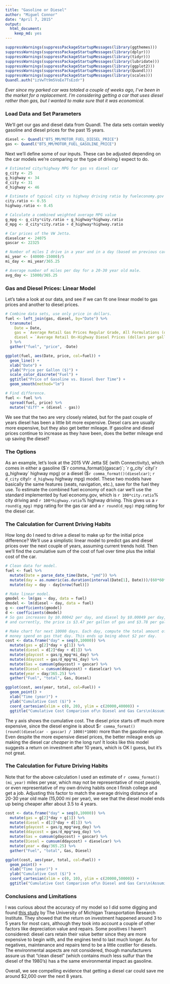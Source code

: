 ```yaml
---
title: "Gasoline or Diesel"
author: "Miguel Connor"
date: "April 7, 2015"
output:
  html_document:
    keep_md: yes
---
```


```r
suppressWarnings(suppressPackageStartupMessages(library(ggthemes)))
suppressWarnings(suppressPackageStartupMessages(library(dplyr)))
suppressWarnings(suppressPackageStartupMessages(library(tidyr)))
suppressWarnings(suppressPackageStartupMessages(library(lubridate)))
suppressWarnings(suppressPackageStartupMessages(library(ggplot2)))
suppressWarnings(suppressPackageStartupMessages(library(Quandl)))
suppressWarnings(suppressPackageStartupMessages(library(scales)))
Quandl.auth("izVwTt9m5VoEe7TsEzdr")
```


*Ever since my parked car was totaled a couple of weeks ago, I've been in the market for a replacement. I'm considering getting a car that uses diesel rather than gas, but I wanted to make sure that it was economical.*

### Load Data and Set Parameters

We'll get our gas and diesel data from Quandl. The data sets contain weekly gasoline and diesel prices for the past 15 years.

```r
diesel <- Quandl("BTS_MM/MOTOR_FUEL_DIESEL_PRICE")
gas <- Quandl("BTS_MM/MOTOR_FUEL_GASOLINE_PRICE")
```

Next we'll define some of our inputs. These can be adjusted depending on the car models we're comparing or the type of driving I expect to do.

```r
# Estimated city/highway MPG for gas vs diesel car
g_city <- 25
g_highway <- 34
d_city <- 31
d_highway <- 46

# Estimate of typical city vs highway driving ratio by fueleconomy.gov
city.ratio <- 0.55
highway.ratio <- 0.45

# Calculate a combined weighted average MPG value
g_mpg <- g_city*city.ratio + g_highway*highway.ratio
d_mpg <- d_city*city.ratio + d_highway*highway.ratio

# Car prices of the VW Jetta.
dieselcar <- 24075 
gascar <- 22325

# Number of miles I drive in a year and in a day (based on previous car).
mi_year <- (40000-15000)/5
mi_day <- mi_year/365.25

# Average number of miles per day for a 20-30 year old male.
avg_day <- 15000/365.25
```

### Gas and Diesel Prices: Linear Model

Let's take a look at our data, and see if we can fit one linear model to gas prices and another to diesel prices.

```r
# Combine data sets, use only price in dollars.
fuel <- left_join(gas, diesel, by="Date") %>%
  transmute(
    Date = Date,
    gas = `Average Retail Gas Prices Regular Grade, All Formulations (dollars per gallon)`,
    diesel = `Average Retail On-Highway Diesel Prices (dollars per gallon)`
  ) %>% 
  gather("fuel", "price", -Date)

ggplot(fuel, aes(Date, price, col=fuel)) + 
  geom_line() + 
  xlab("Date") +
  ylab("Price per Gallon ($)") +  
  scale_color_discrete("Fuel") + 
  ggtitle("Price of Gasoline vs. Diesel Over Time") +
  geom_smooth(method="lm")

# Find difference.
fuel <- fuel %>% 
  spread(fuel, price) %>%
  mutate("diff" = (diesel - gas))
```

We see that the two are very closely related, but for the past couple of years diesel has been a little bit more expensive. Diesel cars are usually more expensive, but they also get better mileage. If gasoline and diesel prices continue to increase as they have been, does the better mileage end up saving the diesel?

### The Options

As an example, let's look at the 2015 VW Jetta SE (with Connectivity), which comes in either a gasoline ($`r comma_format()(gascar)`; `r g_city` city/`r g_highway` highway mpg) or a diesel ($`r comma_format()(dieselcar)`; `r d_city` city/`r d_highway` highway mpg) model. These two models have basically the same features (seats, navigation, etc.), save for the fuel they use.  To estimate the combined fuel economy of each car we'll use the standard implemented by fuel economy.gov, which is `r 100*city.ratio`% city driving and `r 100*highway.ratio`% highway driving. This gives us a `r round(g_mpg)` mpg rating for the gas car and a `r round(d_mpg)` mpg rating for the diesel car. 

### The Calculation for Current Driving Habits

How long do I need to drive a diesel to make up for the initial price difference? We'll use a simplistic linear model to predict gas and diesel prices over the next couple of years, assuming current trends hold. Then we'll find the cumulative sum of the cost of fuel over time plus the initial cost of the car. 

```r
# Clean data for model.
fuel <- fuel %>% 
  mutate(Date = parse_date_time(Date, "ymd")) %>%
  mutate(day = as.numeric(as.duration(interval(Date[1], Date)))/(60*60*24)) %>%
  mutate(day = day - day[nrow(fuel)])

# Make linear model.
gmodel <- lm(gas ~ day, data = fuel)
dmodel <- lm(diesel ~ day, data = fuel)
g <- coefficients(gmodel)
d <- coefficients(dmodel)
# So gas increases by $0.00042 per day, and diesel by $0.00049 per day, 
# and currently, the price is $3.47 per gallon of gas and $3.78 per gallon of diesel.

# Make chart for next 10000 days. Each day, compute the total amount of
# money spend on gas that day. This ends up being about $2 per day.
cost <- data.frame("day" = seq(0,10000)) %>%
  mutate(gas = g[2]*day + g[1]) %>%
  mutate(diesel = d[2]*day + d[1]) %>%
  mutate(gdaycost = gas/g_mpg*mi_day) %>%
  mutate(ddaycost = gas/d_mpg*mi_day) %>%
  mutate(Gas = cumsum(gdaycost) + gascar) %>%
  mutate(Diesel = cumsum(ddaycost) + dieselcar) %>%
  mutate(year = day/365.25) %>%
  gather("Fuel", "total", Gas, Diesel)

ggplot(cost, aes(year, total, col=Fuel)) + 
  geom_point() +
  xlab("Time (year)") + 
  ylab("Cumulative Cost ($)") +
  coord_cartesian(xlim = c(0, 20), ylim = c(20000,40000)) +
  ggtitle("Cumulative Cost Comparison of\n Diesel and Gas Cars\n(Assuming 5,000 mi per Year)")
```

The y axis shows the cumulative cost. The diesel price starts off much more expensive, since the diesel engine is about 
$`r comma_format()(round((dieselcar - gascar) / 1000)*1000)` more than the gasoline engine. Even despite the more expensive diesel prices, the better mileage ends up making the diesel car *cheaper* in the long run! It looks like this model suggests a return on investment after 10 years, which is OK I guess, but it's not great.

### The Calculation for Future Driving Habits

Note that for the above calculation I used an estimate of `r comma_format()(mi_year)` miles per year, which may not be representative of most people, or even representative of my own driving habits once I finish college and get a job. Adjusting this factor to match the average driving distance of a 20-30 year old male (15,000 mi per year), we see that the diesel model ends up being cheaper after about 3.5 to 4 years.

```r
cost <- data.frame("day" = seq(0,10000)) %>%
  mutate(gas = g[2]*day + g[1]) %>%
  mutate(diesel = d[2]*day + d[1]) %>%
  mutate(gdaycost = gas/g_mpg*avg_day) %>%
  mutate(ddaycost = gas/d_mpg*avg_day) %>%
  mutate(Gas = cumsum(gdaycost) + gascar) %>%
  mutate(Diesel = cumsum(ddaycost) + dieselcar) %>%
  mutate(year = day/365.25) %>%
  gather("Fuel", "total", Gas, Diesel)

ggplot(cost, aes(year, total, col=Fuel)) + 
  geom_point() +
  xlab("Time (year)") + 
  ylab("Cumulative Cost ($)") +
  coord_cartesian(xlim = c(0, 10), ylim = c(20000,50000)) +
  ggtitle("Cumulative Cost Comparison of\n Diesel and Gas Cars\n(Assuming 15,000 mi per Year)")
```

### Conclusions and Limitations

I was curious about the accuracy of my model so I did some digging and found [this study](http://www.dieselforum.org/files/dmfile/20130311_cd_umtritcofinalreport_dd2017.pdf) by The University of Michigan Transportation Research Institute. They showed that the return on investment happened around 3 to 5 years for most cars, although they took into account a couple of other factors like depreciation value and repairs. Some positives I haven't considered: diesel cars retain their value better since they are more expensive to begin with, and the engines tend to last much longer. As for negatives, maintenance and repairs tend to be a little costlier for diesels. The environmental aspects are not considered, though manufacturers assure us that "clean diesel" (which contains much less sulfur than the diesel of the 1980's) has a the same environmental impact as gasoline. 

Overall, we see compelling evidence that getting a diesel car could save me around $2,000 over the next 8 years. 

